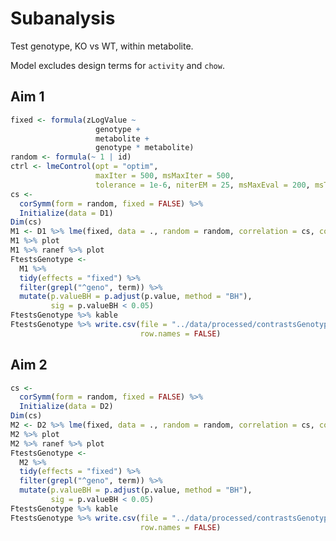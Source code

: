 # Subanalysis

Test genotype, KO vs WT, within metabolite.

Model excludes design terms for `activity` and `chow`.


## Aim 1

```r
fixed <- formula(zLogValue ~
                   genotype +
                   metabolite +
                   genotype * metabolite)
random <- formula(~ 1 | id)
ctrl <- lmeControl(opt = "optim",
                   maxIter = 500, msMaxIter = 500,
                   tolerance = 1e-6, niterEM = 25, msMaxEval = 200, msTol = 1e-7)
cs <-
  corSymm(form = random, fixed = FALSE) %>%
  Initialize(data = D1)
Dim(cs)
M1 <- D1 %>% lme(fixed, data = ., random = random, correlation = cs, control = ctrl)
M1 %>% plot
M1 %>% ranef %>% plot
FtestsGenotype <-
  M1 %>%
  tidy(effects = "fixed") %>%
  filter(grepl("^geno", term)) %>%
  mutate(p.valueBH = p.adjust(p.value, method = "BH"),
         sig = p.valueBH < 0.05)
FtestsGenotype %>% kable
FtestsGenotype %>% write.csv(file = "../data/processed/contrastsGenotypeAim1.csv",
                             row.names = FALSE)
```

## Aim 2

```r
cs <-
  corSymm(form = random, fixed = FALSE) %>%
  Initialize(data = D2)
Dim(cs)
M2 <- D2 %>% lme(fixed, data = ., random = random, correlation = cs, control = ctrl)
M2 %>% plot
M2 %>% ranef %>% plot
FtestsGenotype <-
  M2 %>%
  tidy(effects = "fixed") %>%
  filter(grepl("^geno", term)) %>%
  mutate(p.valueBH = p.adjust(p.value, method = "BH"),
         sig = p.valueBH < 0.05)
FtestsGenotype %>% kable
FtestsGenotype %>% write.csv(file = "../data/processed/contrastsGenotypeAim2.csv",
                             row.names = FALSE)
```
